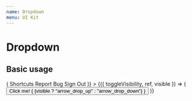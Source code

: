 ```yaml
---
name: Dropdown
menu: UI Kit
---
```




# Dropdown

## Basic usage

<Playground>
  <Popover
    placement="bottom-start"
    body={({ toggleVisibility }) => (
      <ClickOutside onClickOutside={toggleVisibility}>
        <Dropdown>
          <DropdownButton blankAdornment>Shortcuts</DropdownButton>
          <DropdownButton
            href="https://github.com/coralproject/talk/issues/new"
            target="_blank"
          >
            Report Bug
          </DropdownButton>
          <Divider />
          <DropdownButton blankAdornment>Sign Out</DropdownButton>
        </Dropdown>
      </ClickOutside>
    )}
  >
    {({ toggleVisibility, ref, visible }) => (
      <Button
        onClick={toggleVisibility}
        ref={ref}
        variant="filled"
        color="primary"
      >
        <span>Click me!</span>
        {
          <ButtonIcon size="md">
            {visible ? "arrow_drop_up" : "arrow_drop_down"}
          </ButtonIcon>
        }
      </Button>
    )}
  </Popover>
</Playground>
